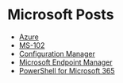 # Microsoft Posts
* [Azure](/posts/microsoft/azure)
* [MS-102](/posts/microsoft/ms-102)
* [Configuration Manager](/posts/microsoft/configuration-manager)
* [Microsoft Endpoint Manager](/posts/microsoft/microsoft-endpoint-manager)
* [PowerShell for Microsoft 365](/posts/microsoft/powershell-for-microsoft365)